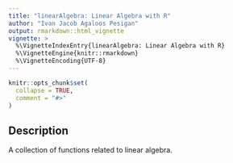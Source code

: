 ```yaml
---
title: "linearAlgebra: Linear Algebra with R"
author: "Ivan Jacob Agaloos Pesigan"
output: rmarkdown::html_vignette
vignette: >
  %\VignetteIndexEntry{linearAlgebra: Linear Algebra with R}
  %\VignetteEngine{knitr::rmarkdown}
  %\VignetteEncoding{UTF-8}
---
```


```r
knitr::opts_chunk$set(
  collapse = TRUE,
  comment = "#>"
)
```

## Description

A collection of functions related to linear algebra.
